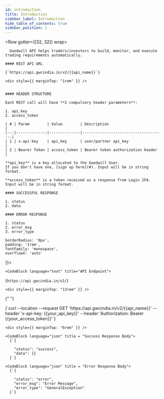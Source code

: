 ```yaml
---
id: introduction
title: Introduction
sidebar_label: Introduction
hide_table_of_contents: true
sidebar_position: 1
---
```



<Row gutter={[32, 32]} wrap>
  <Col xs={24} md={12}>
   
      Goodwill API helps traders/investors to build, monitor, and execute trading requirements automatically.

    #### REST API URL

    {`https://api.gwcindia.in/v2/{{api_name}}`}

    <div style={{ marginTop: "1rem" }} />


    #### HEADER STRUCTURE

    Each REST call will have **2 compulsory header parameters**:

    1. api_key
    2. access_token

    | # | Param        | Value        | Description                          |
    |---|--------------|--------------|--------------------------------------|
    | 1 | x-api-key    | api_key      | user/partner api_key                 |
    | 2 | Bearer Token | access_token | Bearer token authorization header    |

    **api_key** is a key allocated to the Goodwill User.
    If you don't have one, [sign up here](#). Input will be in string format.

    **access_token** is a token received as a response from Login 2FA. Input will be in string format.

    #### SUCCESSFUL RESPONSE

    1. status
    2. data

    #### ERROR RESPONSE

    1. status
    2. error_msg
    3. error_type

  </Col>

  <Col xs={24} md={12} lg = {12} style={{
  
    borderRadius: '8px',
    padding: '1rem',
    fontFamily: 'monospace',
    overflowX: 'auto'
  }}>

    <CodeBlock language="text" title="API Endpoint">

{`https://api.gwcindia.in/v2/`}

</CodeBlock>

    <div style={{ marginTop: "13rem" }} />

{" "}

<CodeBlock language="bash" title="curl / cURL">
  {`curl --location --request GET 'https://api.gwcindia.in/v2/{{api_name}}' 
--header 'x-api-key: {{your_api_key}}' 
--header 'Authorization: Bearer {{your_access_token}}'`}
</CodeBlock>

    <div style={{ marginTop: "6rem" }} />

    <CodeBlock language="json" title = "Success Response Body">
      {`{

        "status": "success",
        "data": {}
      }`}

</CodeBlock>

    <CodeBlock language="json" title = "Error Response Body">
      {`{

        "status": "error",
        "error_msg": "Error Message",
        "error_type": "GeneralException"
      }`}

</CodeBlock>

  </Col>
</Row>
